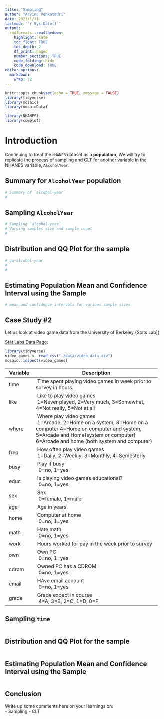 ```yaml
---
title: "Sampling"
author: "Arvind Venkatadri"
date: 2023/1/11
lastmod: '`r Sys.Date()`'
output:
  rmdformats::readthedown:
    highlight: kate
    toc_float: TRUE
    toc_depth: 2
    df_print: paged
    number_sections: TRUE
    code_folding: hide
    code_download: TRUE
editor_options: 
  markdown: 
    wrap: 72
---
```


```r
knitr::opts_chunk$set(echo = TRUE, message = FALSE)
library(tidyverse)
library(mosaic)
library(mosaicData)

library(NHANES)
library(cowplot)

```

# Introduction

Continuing to treat the `NHANES` dataset as a **population**, We will
try to replicate the process of sampling and CLT for another variable in
the NHANES variable, `AlcoholYear`.

## Summary for `AlcoholYear` population

```r

# Summary of `alcohol-year`
# 

```

## Sampling `AlcoholYear`

```r

# Sampling `alcohol-year`
# Varying samples size and sample count
# 

```

## Distribution and QQ Plot for the sample

```r
# qq-alcohol-year
# 
# 
```

## Estimating Population Mean and Confidence Interval using the Sample

```r
# mean and confidence intervals for various sample sizes
```

## Case Study #2

Let us look at video game data from the University of Berkeley {Stats
Lab](

[Stat Labs Data Page](https://www.stat.berkeley.edu/users/statlabs/labs.html):

```r
library(tidyverse)
video_games <- read_csv("./data/video-data.csv")
mosaic::inspect(video_games)
```


+------------+--------------------------------------------------------+
| Variable   |  Description                                           |
+============+========================================================+
|  time      |  Time spent playing video games in week prior to       |
|            | survey in hours.                                       |
+------------+--------------------------------------------------------+
|  like      |  Like to play video games\                             |
|            |  1=Never played, 2=Very much, 3=Somewhat, 4=Not        |
|            | really, 5=Not at all                                   |
+------------+--------------------------------------------------------+
|  where     |  Where play video games\                               |
|            |  1=Arcade, 2=Home on a system, 3=Home on a computer    |
|            | 4=Home on computer and system, 5=Arcade and            |
|            | Home(system or computer) 6=Arcade and home (both       |
|            | system and computer)                                   |
+------------+--------------------------------------------------------+
|  freq      |  How often play video games\                           |
|            |  1=Daily, 2=Weekly, 3=Monthly, 4=Semesterly            |
+------------+--------------------------------------------------------+
|  busy      |  Play if busy\                                         |
|            |   0=no, 1=yes                                          |
+------------+--------------------------------------------------------+
|  educ      |  Is playing video games educational?\                  |
|            |   0=no, 1=yes                                          |
+------------+--------------------------------------------------------+
|  sex       |  Sex\                                                  |
|            |   0=female, 1=male                                     |
+------------+--------------------------------------------------------+
|  age       |  Age in years                                          |
+------------+--------------------------------------------------------+
|  home      |  Computer at home\                                     |
|            |   0=no, 1=yes                                          |
+------------+--------------------------------------------------------+
|  math      |  Hate math\                                            |
|            |   0=no, 1=yes                                          |
+------------+--------------------------------------------------------+
|  work      |  Hours worked for pay in the week prior to survey      |
+------------+--------------------------------------------------------+
|  own       |  Own PC\                                               |
|            |   0=no, 1=yes                                          |
+------------+--------------------------------------------------------+
|  cdrom     |  Owned PC has a CDROM\                                 |
|            |   0=no, 1=yes                                          |
+------------+--------------------------------------------------------+
|  email     |  HAve email account\                                   |
|            |   0=no, 1=yes                                          |
+------------+--------------------------------------------------------+
|  grade     |  Grade expect in course\                               |
|            |   4=A, 3=B, 2=C, 1=D, 0=F                              |
+------------+--------------------------------------------------------+

## Sampling `time`

```r

```

## Distribution and QQ Plot for the sample

```r

```

## Estimating Population Mean and Confidence Interval using the Sample

```r

```



## Conclusion
Write up some comments here on your learnings on:\
- Sampling
- CLT



